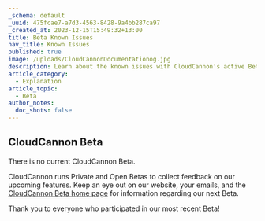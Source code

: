 ```yaml
---
_schema: default
_uuid: 475fcae7-a7d3-4563-8428-9a4bb287ca97
_created_at: 2023-12-15T15:49:32+13:00
title: Beta Known Issues
nav_title: Known Issues
published: true
image: /uploads/CloudCannonDocumentationog.jpg
description: Learn about the known issues with CloudCannon's active Beta releases.
article_category:
  - Explanation
article_topic:
  - Beta
author_notes:
  doc_shots: false
---
```

## CloudCannon Beta

There is no current CloudCannon Beta.

CloudCannon runs Private and Open Betas to collect feedback on our upcoming features. Keep an eye out on our website, your emails, and the [CloudCannon Beta home page](/documentation/articles/beta) for information regarding our next Beta.

Thank you to everyone who participated in our most recent Beta!
